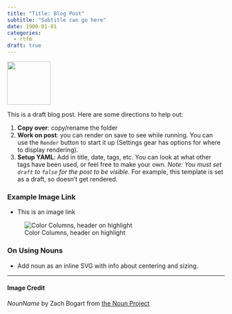 ```yaml
---
title: "Title: Blog Post"
subtitle: "Subtitle can go here"
date: 1900-01-01
categories:
  - rtfm
draft: true
---
```


![](exampleIcon.svg){fig-align="center" width="100"}

This is a draft blog post. Here are some directions to help out:

1. **Copy over**: copy/rename the folder
2. **Work on post**: you can render on save to see while running. You can use the `Render` button to start it up (Settings gear has options for where to display rendering).
3. **Setup YAML**: Add in title, date, tags, etc. You can look at what other tags have been used, or feel free to make your own. *Note: You must set `draft` to `false` for the post to be visible.* For example, this template is set as a draft, so doesn't get rendered.

### Example Image Link

- This is an image link

![Color Columns, header on highlight](exampleImage.png)

### On Using Nouns

- Add noun as an inline SVG with info about centering and sizing.


---
#### Image Credit

*NounName* by Zach Bogart from [the Noun Project](https://thenounproject.com/zachbogart)